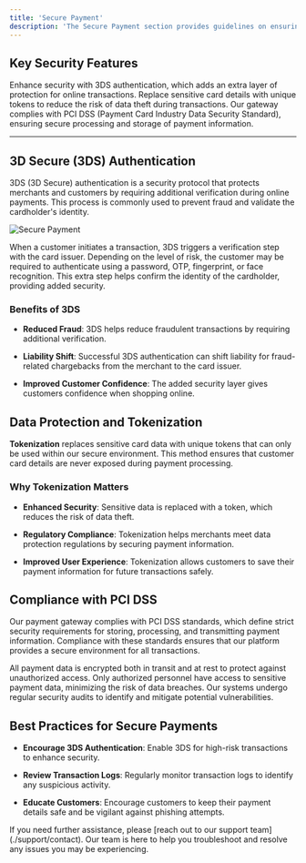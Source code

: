```yaml
---
title: 'Secure Payment'
description: 'The Secure Payment section provides guidelines on ensuring a safe and trustworthy payment experience for your customers. By following best practices in security, merchants can protect sensitive data, minimize fraud risks, and comply with industry regulations'
---
```


## **Key Security Features**

<CardGroup>
  <Card title="3D Secure (3DS)" icon="shield-check">
    Enhance security with 3DS authentication, which adds an extra layer of protection for online transactions.
  </Card>

  <Card title="Tokenization" icon="key">
    Replace sensitive card details with unique tokens to reduce the risk of data theft during transactions.
  </Card>

  <Card title="PCI DSS Compliance" icon="lock">
    Our gateway complies with PCI DSS (Payment Card Industry Data Security Standard), ensuring secure processing and storage of payment information.
  </Card>
</CardGroup>

***

## **3D Secure (3DS) Authentication**

3DS (3D Secure) authentication is a security protocol that protects merchants and customers by requiring additional verification during online payments. This process is commonly used to prevent fraud and validate the cardholder's identity.

![Secure Payment](/images/flows-3DS.svg)

<Card title="How 3DS Works" icon="lock">
  When a customer initiates a transaction, 3DS triggers a verification step with the card issuer. Depending on the level of risk, the customer may be required to authenticate using a password, OTP, fingerprint, or face recognition. This extra step helps confirm the identity of the cardholder, providing added security.
</Card>

### **Benefits of 3DS**

* **Reduced Fraud**: 3DS helps reduce fraudulent transactions by requiring additional verification.

* **Liability Shift**: Successful 3DS authentication can shift liability for fraud-related chargebacks from the merchant to the card issuer.

* **Improved Customer Confidence**: The added security layer gives customers confidence when shopping online.

## **Data Protection and Tokenization**

**Tokenization** replaces sensitive card data with unique tokens that can only be used within our secure environment. This method ensures that customer card details are never exposed during payment processing.

### **Why Tokenization Matters**

* **Enhanced Security**: Sensitive data is replaced with a token, which reduces the risk of data theft.

* **Regulatory Compliance**: Tokenization helps merchants meet data protection regulations by securing payment information.

* **Improved User Experience**: Tokenization allows customers to save their payment information for future transactions safely.

## **Compliance with PCI DSS**

Our payment gateway complies with PCI DSS standards, which define strict security requirements for storing, processing, and transmitting payment information. Compliance with these standards ensures that our platform provides a secure environment for all transactions.

<Steps>
  <Step title="Data Encryption">
    All payment data is encrypted both in transit and at rest to protect against unauthorized access.
  </Step>

  <Step title="Access Control">
    Only authorized personnel have access to sensitive payment data, minimizing the risk of data breaches.
  </Step>

  <Step title="Regular Security Audits">
    Our systems undergo regular security audits to identify and mitigate potential vulnerabilities.
  </Step>
</Steps>

## **Best Practices for Secure Payments**

* **Encourage 3DS Authentication**: Enable 3DS for high-risk transactions to enhance security.

* **Review Transaction Logs**: Regularly monitor transaction logs to identify any suspicious activity.

* **Educate Customers**: Encourage customers to keep their payment details safe and be vigilant against phishing attempts.

<Card title="Need Assistance?" icon="life-ring" href="/support/contact">
  If you need further assistance, please [reach out to our support team](./support/contact). Our team is here to help you troubleshoot and resolve any issues you may be experiencing.
</Card>